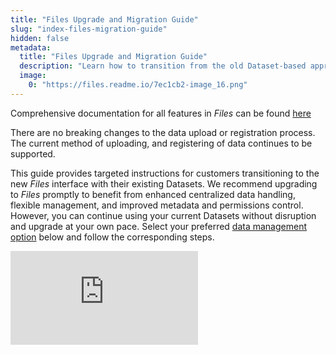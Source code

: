 ```yaml
---
title: "Files Upgrade and Migration Guide"
slug: "index-files-migration-guide"
hidden: false
metadata: 
  title: "Files Upgrade and Migration Guide"
  description: "Learn how to transition from the old Dataset-based approach to the new Files based approach in Encord."
  image: 
    0: "https://files.readme.io/7ec1cb2-image_16.png"
---
```




<Info>Comprehensive documentation for all features in _Files_ can be found [here](/platform-documentation/Index/index-files)</Info>

<Note>
There are no breaking changes to the data upload or registration process. The current method of uploading, and registering of data continues to be supported.
</Note>

This guide provides targeted instructions for customers transitioning to the new _Files_ interface with their existing Datasets. We recommend upgrading to _Files_ promptly to benefit from enhanced centralized data handling, flexible management, and improved metadata and permissions control. However, you can continue using your current Datasets without disruption and upgrade at your own pace. Select your preferred [data management option](#choose-your-data-management-style) below and follow the corresponding steps.

<div
  style={{
    height: '0',
    paddingBottom: '47.5%',
    position: 'relative'
  }}
>
  <iframe
    allowFullScreen
    frameBorder="0"
    mozallowfullscreen=""
    src="https://www.loom.com/embed/4f607c04955d44358f4d486849ba7493?sid=8967e8ed-3571-4cf7-ad29-1ca18e7fdb2c"
    style={{
      height: '100%',
      left: '0',
      position: 'absolute',
      top: '0',
      width: '100%'
    }}
    webkitallowfullscreen=""
  />
</div>

## What should I do?

### First, what happened to my existing data? 

1. Datasets are now in the _Annotate_ section of the application.

**After _Files_ is enabled**:

<div class="flex justify-center">
  <img src="https://storage.googleapis.com/docs-media.encord.com/static/img/datasets-annotate.png" width="600" />
</div>

2. All data on Encord is now managed through _Files_. Your existing Datasets have been converted into Mirrored Datasets, which automatically track their corresponding folders without displaying them in the _Files_ interface. These Mirrored Datasets are visible in the _Datasets_ section of the Encord platform and can be used just as you have always used Datasets. While this provides a simpler experience, it comes with some reduced flexibility. Mirrored Datasets are identifiable by the **M** on the Dataset icon.


**Before _Files_ is enabled**:

<div class="flex justify-center">
  <img src="https://storage.googleapis.com/docs-media.encord.com/static/img/legacy-icon.png" width="80" />
</div>

**After _Files_ is enabled**:

<div class="flex justify-center">
  <img src="https://storage.googleapis.com/docs-media.encord.com/static/img/mirrored-icon.png" width="80" />
</div>

<Note>[Mirrored Datasets can be upgraded](/platform-documentation/Index/files/data-upgrade-mirrored-datasets#upgrade-mirrored-datasets) to standard Datasets and folders at any time. We highly recommend upgrading your Mirrored Datasets to standard Datasets and folders to fully unlock the benefits of _Files_.</Note>

### Choose your data management style 

Choose the guide that best fits your needs to get started with Files:

<div key="1" lang="en">
  <head>
    <meta charSet="UTF-8" />
    <meta content="width=device-width, initial-scale=1.0" name="viewport" />
    <title>Clickable Div</title>
  </head>
  <div className="container">
    <a
      className="clickable-div"
      href="#option-1-i-want-to-keep-using-encord-as-i-always-have"
    >
      1. Continue using Encord as you always have
    </a>
    <a
      className="clickable-div"
      href="#option-2-i-want-to-add-new-data-to-files-but-leave-my-existing-data-unchanged"
    >
      2. Add ONLY new data to _Files_
    </a>
    <a
      className="clickable-div"
      href="#option-3-i-want-to-fully-transition-to-files"
    >
      3. Fully transition to _Files_
    </a>
  </div>
</div>


---

### Option 1: I want to keep using Encord as I always have

Your Datasets are now referred to as Mirrored Datasets. The process for adding data to Mirrored Datasets remains unchanged in both the platform and the SDK. There are only minor adjustments to how Mirrored Datasets are created within the Encord platform. [SDK users can continue creating Datasets](/sdk-documentation/datasets-sdk/sdk-create-and-view-datasets) and adding data as they have been accustomed to.

**1. Create Mirrored Datasets using the Encord app:**

1. Click the **New dataset** button in the _Datasets_ section in _Annotate_.

<div class="flex justify-center">
    <img src="https://storage.googleapis.com/docs-media.encord.com/static/img/annotate-new-dataset.png" width="700" />
</div>

2. Give your Dataset a meaningful title and description. A clear title and description keeps your data organized.

3. Hover over **Looking to create a mirrored dataset?** and click **Yes, proceed** to create a [Mirrored Dataset](/platform-documentation/Annotate/annotate-datasets/annotate-datasets#mirrored-datasets).

4. Click **Create dataset** to create the Dataset.

<div class="flex justify-center">
    <img src="https://storage.googleapis.com/docs-media.encord.com/static/img/looking-to-create-mirrored-dataset.png" width="500" />
</div>

---

### Option 2: I want to add new data to Files but leave my existing data unchanged

Your existing Datasets are now Mirrored Datasets, and you can continue adding new files directly to Mirrored Datasets. [Mirrored Datasets can be upgraded](/platform-documentation/Index/files/data-upgrade-mirrored-datasets#upgrade-mirrored-datasets) to standard Datasets and folders at any time.

<Info> Upgrading Mirrored Datasets is a one-way action that cannot be undone.</Info>

New files are added to, and stored in the _Files_ section of the Encord platform. 

<Note>Files must be uploaded to folders.</Note>

<AccordionGroup>
  <Accordion
    title="Managing files and folders in the Encord app"
  >

<Info>The steps below are the recommended method for uploading files to Encord and attaching them to Datasets. However, you can [add files directly to Datasets](/sdk-documentation/sdk-references/dataset#add-private-data-to-dataset-start) as long as you specify a folder.</Info>
    
You can add files to Encord in the Datasets screen and in the _Files_ screen. 

#### 1. Creating folders 

1. Navigate to _Files_ under the _Index_ heading in the Encord platform. 
2. Click the **+ New folder** button to create a new folder. A dialog to create a new folder appears. 

<div class="flex justify-center">
  <img src="https://storage.googleapis.com/docs-media.encord.com/static/img/storage-new-folder.png" width="600"/>
</div>

3. Give the folder a meaningful name and description. 

4. Click **Create** to create the folder. 
The folder is listed in _Files_. 

#### 2. Adding files to folders

1. Navigate to _Files_ under the _Index_ heading in the Encord platform. 
2. Click the **+Upload files** button.

<Tip>You can also right-click a folder to add data.</Tip>

<div class="flex justify-center">
  <img src="https://storage.googleapis.com/docs-media.encord.com/static/img/add-data-to-folder.png" width="600"/>
</div>

3. Select a folder to upload your files to. You can click **+New folder** to create a new folder.
4. Select the type of data you want to add.

<Tip>Select **Import from private cloud** to add cloud data</Tip>

<div class="flex justify-center">
  <img src="https://storage.googleapis.com/docs-media.encord.com/static/img/upload-data-files.png" width="500"/>
</div>

5. Click **Import** to upload the files to Encord. 

#### 3. Create a Dataset

To take advantage of all of the _Files_ functionality you must create a standard Dataset (as opposed to a Mirrored Dataset). 

1. Click the **New dataset** button in the _Datasets_ section in _Annotate_.

<div class="flex justify-center">
    <img src="https://storage.googleapis.com/docs-media.encord.com/static/img/annotate-new-dataset.png" width="700" />
</div>

2. Give your Dataset a meaningful title and description. A clear title and description keeps your data organized.

<div class="flex justify-center">
    <img src="https://storage.googleapis.com/docs-media.encord.com/static/img/create-dataset.png" width="500" />
</div>

3. Click **Create dataset** to create the Dataset. 

#### 4. Attach files to a Dataset

1. Navigate to the _Datasets_ section under the _Annotate_ heading.
2. Click the Dataset you want to add data to. 
3. Click **+Attach existing files**. 

<Tip>If the files you want have not been uploaded into Encord yet, click **+Upload files** to [add new files](/platform-documentation/Index/index-files#upload-files-to-a-folder).</Tip>

<div class="flex justify-center">
    <img src="https://storage.googleapis.com/docs-media.encord.com/static/img/attach-existing-files.png" width="600" />
</div>

4. Select the folders containing the files you want to attach to the Dataset. To select individual files, double-click a folder to see its contents, and select the files you want to add to the Dataset. 

5. Click **Attach data** to attach the selected files to the Dataset.

  </Accordion>
    <Accordion
    title="Managing files and folders using the Encord SDK"
  >

<Info>The steps below are the recommended method for uploading files to Encord and attaching them to Datasets. However, you can still [upload files directly to Datasets](/sdk-documentation/sdk-references/dataset#add-private-data-to-dataset-start) as long as you specify a folder.</Info>

#### 1. Creating folders

The following script creates a new folder in the root directory of _Files_. Ensure that you: 

- Replace \<private_key_path\> with the path to your private key.
- Replace \<folder_name\> with the name you want to give your folder. We recommend using unique folder names.
- Replace `A folder to store my files` with a meaningful description for your folder.

<CodeGroup>

```python Image
from encord import EncordUserClient

# Instantiate Encord client by substituting the path to your private key
user_client = EncordUserClient.create_with_ssh_private_key(
                ssh_private_key_path="<private_key_path>"
            )

# Create a storage folder
folder_name = "<folder_name>"
folder_description = "A folder to store my files"
storage_folder = user_client.create_storage_folder(folder_name, folder_description)
```
</CodeGroup>


#### 2. Adding files to folders

The following scripts initiate uploads from your cloud storage to a specified folder in Encord. It works for all file types.

<Tip>If `Upload is still in progress, try again later!` is returned, use the [script to check the upload status](/sdk-documentation/index-sdk/sdk-upload-data#check-cloud-upload-status) to see whether the upload has finished. </Tip>

Ensure that you: 

- Replace `<private_key_path>` with the path to your private key.
- Replace `<integration_title>` with the title of the integration you want to use.
- Replace `<folder_name>` with the folder name. The scripts assume that the specified folder name is unique.
- Replace `path/to/json/file.json` with the path to a [JSON file specifying which cloud storage files should be uploaded](/platform-documentation/Index/add-files/index-register-cloud-data#json-format).
- If creating a new folder, replace `A folder to store my files` with a meaningful description for your folder. 

<CodeGroup>

```python Existing folder
# Import dependencies
from encord import EncordUserClient
from encord.orm.dataset import LongPollingStatus
from encord.storage import FoldersSortBy

# Instantiate user client. Replace <private_key_path> with the path to your private key
user_client = EncordUserClient.create_with_ssh_private_key(
    ssh_private_key_path="<private_key_path>"
    )

# Specify the integration you want to use by replacing <integration_title> with the integration title
integrations = user_client.get_cloud_integrations()
integration_idx = [i.title for i in integrations].index("<integration_title>")
integration = integrations[integration_idx].id

# Find the storage folder by name
folder_name = "<folder_name>"  # Replace with your folder's name
folders = list(user_client.find_storage_folders(search=folder_name, dataset_synced=None, order=FoldersSortBy.NAME, desc=False, page_size=1000))

# Ensure the folder was found
if folders:
    storage_folder = folders[0]

    # Initiate cloud data registration to the storage folder. Replace path/to/json/file.json with the path to your JSON file
    upload_job_id = storage_folder.add_private_data_to_folder_start(
        integration_id=integration, private_files="path/to/json/file.json", ignore_errors=True
    )

    # timeout_seconds determines how long the code will wait after initiating upload until continuing and checking upload status
    res = storage_folder.add_private_data_to_folder_get_result(upload_job_id, timeout_seconds=5)
    print(f"Execution result: {res}")

    if res.status == LongPollingStatus.PENDING:
        print("Upload is still in progress, try again later!")
    elif res.status == LongPollingStatus.DONE:
        print("Upload completed")
        if res.unit_errors:
            print("The following URLs failed to upload:")
            for e in res.unit_errors:
                print(e.object_urls)
    else:
        print(f"Upload failed: {res.errors}")
else:
    print("Folder not found")
```
```python New folder
# Import dependencies
from encord import EncordUserClient
from encord.orm.dataset import LongPollingStatus

# Instantiate user client. Replace <private_key_path> with the path to your private key
user_client = EncordUserClient.create_with_ssh_private_key(
    ssh_private_key_path="<private_key_path>"
    )

# Specify the integration you want to use by replacing <integration_title> with the integration title
integrations = user_client.get_cloud_integrations()
integration_idx = [i.title for i in integrations].index("<integration_title>")
integration = integrations[integration_idx].id

# Create a storage folder
folder_name = "<folder_name>"
folder_description = "A folder to store my files"
storage_folder = user_client.create_storage_folder(folder_name, folder_description)

# Initiate cloud data registration to the storage folder. Replace path/to/json/file.json with the path to your JSON file
upload_job_id = storage_folder.add_private_data_to_folder_start(
integration_id=integration, private_files="path/to/json/file.json", ignore_errors=True
    )

# timeout_seconds determines how long the code will wait after initiating upload until continuing and checking upload status
res = storage_folder.add_private_data_to_folder_get_result(upload_job_id, timeout_seconds=5)
print(f"Execution result: {res}")

    if res.status == LongPollingStatus.PENDING:
        print("Upload is still in progress, try again later!")
    elif res.status == LongPollingStatus.DONE:
        print("Upload completed")
        if res.unit_errors:
            print("The following URLs failed to upload:")
            for e in res.unit_errors:
                print(e.object_urls)
    else:
        print(f"Upload failed: {res.errors}")
else:
    print(f"Upload failed: {res.errors}")
```
``` Example output
add_private_data_to_dataset job started with upload_job_id=c4026edb-4fw2-40a0-8f05-a1af7f465727.
SDK process can be terminated, this will not affect successful job execution.
You can follow the progress in the web app via notifications.
add_private_data_to_dataset job completed with upload_job_id=c4026edb-4fw2-40a0-8f05-a1af7f465727.
```

</CodeGroup>

#### 3. Create a Dataset

<CreateDatasets />


#### 4. Attach files to a Dataset

Now that you uploaded your data and created a Dataset, its time to add your files to the Dataset. The following scripts add all files in a specified folder to a Dataset.

- Replace `<private_key_path>` with the path to your private key.
- Replace `<folder_name>` with the name you want to give your Storage folder.
- Replace `<dataset_hash>` with the hash of the Dataset you want to add the data units to.

<Note>Files added to the folder at a later time **will not** be automatically added to the Dataset.</Note>

```python All files
from encord import EncordUserClient

# Authentication
user_client = EncordUserClient.create_with_ssh_private_key(
    ssh_private_key_path="<private_key_path>"
)

# Find the storage folder by name
folder_name = "<folder_name>"  # Replace with your folder's name
folders = list(user_client.find_storage_folders(search=folder_name, page_size=1))

dataset = user_client.get_dataset("<dataset_hash>")

# Ensure the folder was found
if folders:
    storage_folder = folders[0]

    # List all data units
    items = list(storage_folder.list_items())

    # Collect all item UUIDs
    item_uuids = [item.uuid for item in items]

    # Output the retrieved data units
    for item in items:
        print(f"UUID: {item.uuid}, Name: {item.name}, Type: {item.item_type}")

    # Link all items at once if there are any
    if item_uuids:
        dataset.link_items(item_uuids)
else:
    print("Folder not found.")
```

  </Accordion>
</AccordionGroup>

---

### Option 3: I want to fully transition to Files

**First, upgrade your Mirrored Datasets:**

<Note>
Upgrading Mirrored Datasets is a one-way action that changes how files are added to Datasets. We recommend uploading files through the Files interface and then attaching them to Datasets, [as outlined below](#1-creating-folders). However, you can still upload files directly to Datasets by specifying the folder in the upload call, as [shown in the SDK reference](/sdk-documentation/sdk-references/dataset#add-private-data-to-dataset-start).
</Note>

1. Navigate to _Datasets_ in the _Index_ section of the Encord platform. 

2. Select the Mirrored Dataset you want to upgrade.

3. Click the **Upgrade to standard dataset and folder** button.

<div class="flex justify-center">
    <img src="https://storage.googleapis.com/docs-media.encord.com/static/img/mirrored-dataset-upgrade.png" width="350" />
</div>

New files are added to and stored in the _Files_ section of the Encord platform. 

<Note>Files must be uploaded to folders.</Note>

<AccordionGroup>
  <Accordion
    title="Managing files and folders in the Encord app"
  >

<Info>The steps below are the recommended method for uploading files to Encord and attaching them to Datasets. However, you can still [upload files directly to Datasets](/sdk-documentation/sdk-references/dataset#add-private-data-to-dataset-start) as long as you specify a folder.</Info>
    
You can upload files to Encord in the Datasets screen and in the _Files_ screen. 

#### 1. Creating folders 

1. Navigate to _Files_ under the _Index_ heading in the Encord platform. 
2. Click the **+ New folder** button to create a new folder. A dialog to create a new folder appears. 

<div class="flex justify-center">
  <img src="https://storage.googleapis.com/docs-media.encord.com/static/img/storage-new-folder.png" width="600"/>
</div>

3. Give the folder a meaningful name and description. 

4. Click **Create** to create the folder. 
The folder is listed in _Files_. 

#### 2. Adding files to folders

1. Navigate to _Files_ under the _Index_ heading in the Encord platform. 
2. Click the **+Upload files** button.

<Tip>You can also right-click a folder to add data.</Tip>

<div class="flex justify-center">
  <img src="https://storage.googleapis.com/docs-media.encord.com/static/img/add-data-to-folder.png" width="600"/>
</div>

3. Select a folder to upload your files to. You can click **+New folder** to create a new folder.
4. Select the type of data you want to add.

<Tip>Select **Import from private cloud** to add cloud data</Tip>

<div class="flex justify-center">
  <img src="https://storage.googleapis.com/docs-media.encord.com/static/img/upload-data-files.png" width="500"/>
</div>

5. Click **Import** to upload the files to Encord. 

#### 3. Create a Dataset

To take advantage of all of the _Files_ functionality you must create a standard Dataset (as opposed to a Mirrored Dataset). 

1. Click the **New dataset** button in the _Datasets_ section in _Annotate_.

<div class="flex justify-center">
    <img src="https://storage.googleapis.com/docs-media.encord.com/static/img/annotate-new-dataset.png" width="700" />
</div>

2. Give your Dataset a meaningful title and description. A clear title and description keeps your data organized.

<div class="flex justify-center">
    <img src="https://storage.googleapis.com/docs-media.encord.com/static/img/create-dataset.png" width="500" />
</div>

3. Click **Create dataset** to create the Dataset. 

#### 4. Attach files to a Dataset

1. Navigate to the _Datasets_ section under the _Annotate_ heading.
2. Click the Dataset you want to add data to. 
3. Click **+Attach existing files**. 

<Tip>If the files you want have not been uploaded into Encord yet, click **+Upload files** to [upload new files](/platform-documentation/Index/index-files#upload-files-to-a-folder).</Tip>

<div class="flex justify-center">
    <img src="https://storage.googleapis.com/docs-media.encord.com/static/img/attach-existing-files.png" width="600" />
</div>

4. Select the folders containing the files you want to attach to the Dataset. To select individual files, double-click a folder to see its contents, and select the files you want to add to the Dataset. 

5. Click **Attach data** to attach the selected files to the Dataset.

  </Accordion>
    <Accordion
    title="Managing files and folders using the Encord SDK"
  >

<Info>The steps below are the recommended method for uploading files to Encord and attaching them to Datasets. However, you can still [upload files directly to Datasets](/sdk-documentation/sdk-references/dataset#add-private-data-to-dataset-start) as long as you specify a folder.</Info>

#### 1. Creating folders

The following script creates a new folder in the root directory of _Files_. Ensure that you: 

- Replace \<private_key_path\> with the path to your private key.
- Replace \<folder_name\> with the name you want to give your folder. We recommend using unique folder names.
- Replace `A folder to store my files` with a meaningful description for your folder.

<CodeGroup>

```python Image
from encord import EncordUserClient

# Instantiate Encord client by substituting the path to your private key
user_client = EncordUserClient.create_with_ssh_private_key(
                ssh_private_key_path="<private_key_path>"
            )



# Create a storage folder
folder_name = "<folder_name>"
folder_description = "A folder to store my files"
storage_folder = user_client.create_storage_folder(folder_name, folder_description)
```
</CodeGroup>


#### 2. Adding files to folders

The following scripts initiate uploads from your cloud storage to a specified folder in Encord. It works for all file types.

<Tip>If `Upload is still in progress, try again later!` is returned, use the [script to check the upload status](/sdk-documentation/index-sdk/sdk-upload-data#check-cloud-upload-status) to see whether the upload has finished. </Tip>

Ensure that you: 

- Replace \<private_key_path\> with the path to your private key.
- Replace \<integration_title\> with the title of the integration you want to use.
- Replace \<folder_name\> with the folder name. The scripts assume that the specified folder name is unique.
- Replace `path/to/json/file.json` with the path to a [JSON file specifying which cloud storage files should be uploaded](/platform-documentation/Index/add-files/index-register-cloud-data#json-format).
- If creating a new folder, replace `A folder to store my files` with a meaningful description for your folder. 

<CodeGroup>

```python Existing folder
# Import dependencies
from encord import EncordUserClient
from encord.orm.dataset import LongPollingStatus
from encord.storage import FoldersSortBy

# Instantiate user client. Replace <private_key_path> with the path to your private key
user_client = EncordUserClient.create_with_ssh_private_key(
    ssh_private_key_path="<private_key_path>"
    )

# Specify the integration you want to use by replacing <integration_title> with the integration title
integrations = user_client.get_cloud_integrations()
integration_idx = [i.title for i in integrations].index("<integration_title>")
integration = integrations[integration_idx].id

# Find the storage folder by name
folder_name = "<folder_name>"  # Replace with your folder's name
folders = list(user_client.find_storage_folders(search=folder_name, dataset_synced=None, order=FoldersSortBy.NAME, desc=False, page_size=1000))

# Ensure the folder was found
if folders:
    storage_folder = folders[0]

    # Initiate cloud data registration to the storage folder. Replace path/to/json/file.json with the path to your JSON file
    upload_job_id = storage_folder.add_private_data_to_folder_start(
        integration_id=integration, private_files="path/to/json/file.json", ignore_errors=True
    )

    # timeout_seconds determines how long the code will wait after initiating upload until continuing and checking upload status
    res = storage_folder.add_private_data_to_folder_get_result(upload_job_id, timeout_seconds=5)
    print(f"Execution result: {res}")

    if res.status == LongPollingStatus.PENDING:
        print("Upload is still in progress, try again later!")
    elif res.status == LongPollingStatus.DONE:
        print("Upload completed")
        if res.unit_errors:
            print("The following URLs failed to upload:")
            for e in res.unit_errors:
                print(e.object_urls)
    else:
        print(f"Upload failed: {res.errors}")
else:
    print("Folder not found")
```
```python New folder
# Import dependencies
from encord import EncordUserClient
from encord.orm.dataset import LongPollingStatus

# Instantiate user client. Replace <private_key_path> with the path to your private key
user_client = EncordUserClient.create_with_ssh_private_key(
    ssh_private_key_path="<private_key_path>"
    )

# Specify the integration you want to use by replacing <integration_title> with the integration title
integrations = user_client.get_cloud_integrations()
integration_idx = [i.title for i in integrations].index("<integration_title>")
integration = integrations[integration_idx].id

# Create a storage folder
folder_name = "<folder_name>"
folder_description = "A folder to store my files"
storage_folder = user_client.create_storage_folder(folder_name, folder_description)

# Initiate cloud data registration to the storage folder. Replace path/to/json/file.json with the path to your JSON file
upload_job_id = storage_folder.add_private_data_to_folder_start(
integration_id=integration, private_files="path/to/json/file.json", ignore_errors=True
    )

# timeout_seconds determines how long the code will wait after initiating upload until continuing and checking upload status
res = storage_folder.add_private_data_to_folder_get_result(upload_job_id, timeout_seconds=5)
print(f"Execution result: {res}")

if res.status == LongPollingStatus.PENDING:
    print("Upload is still in progress, try again later!")
elif res.status == LongPollingStatus.DONE:
    print("Upload completed")
    if res.unit_errors:
        print("The following URLs failed to upload:")
        for e in res.unit_errors:
            print(e.object_urls)
else:
    print(f"Upload failed: {res.errors}")
```
``` Example output
add_private_data_to_dataset job started with upload_job_id=c4026edb-4fw2-40a0-8f05-a1af7f465727.
SDK process can be terminated, this will not affect successful job execution.
You can follow the progress in the web app via notifications.
add_private_data_to_dataset job completed with upload_job_id=c4026edb-4fw2-40a0-8f05-a1af7f465727.
```

</CodeGroup>

#### 3. Create a Dataset

<CreateDatasets />

#### 4. Attach files to a Dataset

Now that you uploaded your data and created a Dataset, its time to add your files to the Dataset. The following scripts add all files in a specified folder to a Dataset.

- Replace `<private_key_path>` with the path to your private key.
- Replace `<folder_name>` with the name you want to give your Storage folder.
- Replace `<dataset_hash>` with the hash of the Dataset you want to add the data units to.

<Note>Files added to the folder at a later time **will not** be automatically added to the Dataset.</Note>

```python All files
from encord import EncordUserClient

# Authentication
user_client = EncordUserClient.create_with_ssh_private_key(
    ssh_private_key_path="<private_key_path>"
)

# Find the storage folder by name
folder_name = "<folder_name>"  # Replace with your folder's name
folders = list(user_client.find_storage_folders(search=folder_name, page_size=1))

dataset = user_client.get_dataset("<dataset_hash>")

# Ensure the folder was found
if folders:
    storage_folder = folders[0]

    # List all data units
    items = list(storage_folder.list_items())

    # Collect all item UUIDs
    item_uuids = [item.uuid for item in items]

    # Output the retrieved data units
    for item in items:
        print(f"UUID: {item.uuid}, Name: {item.name}, Type: {item.item_type}")

    # Link all items at once if there are any
    if item_uuids:
        dataset.link_items(item_uuids)
else:
    print("Folder not found.")
```

  </Accordion>
</AccordionGroup>






